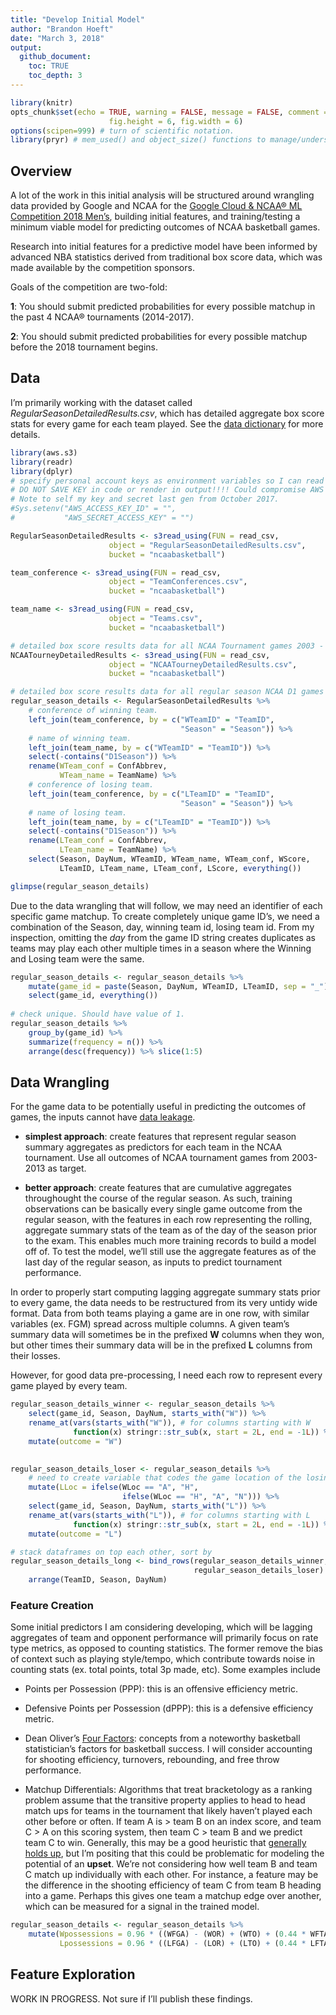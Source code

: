```yaml
---
title: "Develop Initial Model"
author: "Brandon Hoeft"
date: "March 3, 2018"
output:
  github_document:
    toc: TRUE
    toc_depth: 3
---
```


```r
library(knitr)
opts_chunk$set(echo = TRUE, warning = FALSE, message = FALSE, comment = "",
                      fig.height = 6, fig.width = 6)
options(scipen=999) # turn of scientific notation.
library(pryr) # mem_used() and object_size() functions to manage/understand memory usage.

```

## Overview

A lot of the work in this initial analysis will be structured around wrangling data provided by Google and NCAA for the [Google Cloud & NCAA® ML Competition 2018 Men's](https://www.kaggle.com/c/mens-machine-learning-competition-2018), building initial features, and training/testing a minimum viable model for predicting outcomes of NCAA basketball games. 

Research into initial features for a predictive model have been informed by advanced NBA statistics derived from traditional box score data, which was made available by the competition sponsors. 

Goals of the competition are two-fold:

**1**: You should submit predicted probabilities for every possible matchup in the past 4 NCAA® tournaments (2014-2017).

**2**: You should submit predicted probabilities for every possible matchup before the 2018 tournament begins.

## Data

I'm primarily working with the dataset called *RegularSeasonDetailedResults.csv*, which has detailed aggregate box score stats for every game for each team played. See the [data dictionary](https://www.kaggle.com/c/mens-machine-learning-competition-2018/data) for more details. 

``` r
library(aws.s3)
library(readr)
library(dplyr)
# specify personal account keys as environment variables so I can read my s3 object(s) from AWS. 
# DO NOT SAVE KEY in code or render in output!!!! Could compromise AWS account. 
# Note to self my key and secret last gen from October 2017. 
#Sys.setenv("AWS_ACCESS_KEY_ID" = "",
#           "AWS_SECRET_ACCESS_KEY" = "")

RegularSeasonDetailedResults <- s3read_using(FUN = read_csv, 
                      object = "RegularSeasonDetailedResults.csv",
                      bucket = "ncaabasketball")

team_conference <- s3read_using(FUN = read_csv, 
                      object = "TeamConferences.csv",
                      bucket = "ncaabasketball")

team_name <- s3read_using(FUN = read_csv, 
                      object = "Teams.csv",
                      bucket = "ncaabasketball")

# detailed box score results data for all NCAA Tournament games 2003 - 2017
NCAATourneyDetailedResults <- s3read_using(FUN = read_csv, 
                      object = "NCAATourneyDetailedResults.csv",
                      bucket = "ncaabasketball")

# detailed box score results data for all regular season NCAA D1 games 2003 - 2017
regular_season_details <- RegularSeasonDetailedResults %>%
    # conference of winning team.
    left_join(team_conference, by = c("WTeamID" = "TeamID",
                                      "Season" = "Season")) %>%
    # name of winning team.
    left_join(team_name, by = c("WTeamID" = "TeamID")) %>%
    select(-contains("D1Season")) %>%
    rename(WTeam_conf = ConfAbbrev,
           WTeam_name = TeamName) %>%
    # conference of losing team.
    left_join(team_conference, by = c("LTeamID" = "TeamID",
                                      "Season" = "Season")) %>%
    # name of losing team.
    left_join(team_name, by = c("LTeamID" = "TeamID")) %>%
    select(-contains("D1Season")) %>%
    rename(LTeam_conf = ConfAbbrev,
           LTeam_name = TeamName) %>%
    select(Season, DayNum, WTeamID, WTeam_name, WTeam_conf, WScore,
           LTeamID, LTeam_name, LTeam_conf, LScore, everything())

glimpse(regular_season_details)
```

Due to the data wrangling that will follow, we may need an identifier of each specific game matchup. To create completely unique game ID's, we need a combination of the Season, day, winning team id, losing team id. From my inspection, omitting the *day* from the game ID string creates duplicates as teams may play each other multiple times in a season where the Winning and Losing team were the same. 

``` r
regular_season_details <- regular_season_details %>%
    mutate(game_id = paste(Season, DayNum, WTeamID, LTeamID, sep = "_")) %>%
    select(game_id, everything())
    
# check unique. Should have value of 1. 
regular_season_details %>%
    group_by(game_id) %>%
    summarize(frequency = n()) %>%
    arrange(desc(frequency)) %>% slice(1:5)
```

## Data Wrangling

For the game data to be potentially useful in predicting the outcomes of games, the inputs cannot have [data leakage](https://www.kaggle.com/wiki/Leakage). 

*  **simplest approach**: create features that represent regular season summary aggregates as predictors for each team in the NCAA tournament. Use all outcomes of NCAA tournament games from 2003-2013 as target. 

*  **better approach**: create features that are cumulative aggregates throughought the course of the regular season. As such, training observations can be basically every single game outcome from the regular season, with the features in each row representing the rolling, aggregate summary stats of the team as of the day of the season prior to the exam. This enables much more training records to build a model off of. To test the model, we'll still use the aggregate features as of the last day of the regular season, as inputs to predict tournament performance. 

In order to properly start computing lagging aggregate summary stats prior to every game, the data needs to be restructured from its very untidy wide format. Data from both teams playing a game are in one row, with similar variables (ex. FGM) spread across multiple columns. A given team's summary data will sometimes be in the prefixed **W** columns when they won, but other times their summary data will be in the prefixed **L** columns from their losses. 

However, for good data pre-processing, I need each row to represent every game played by every team. 
``` r
regular_season_details_winner <- regular_season_details %>%
    select(game_id, Season, DayNum, starts_with("W")) %>%
    rename_at(vars(starts_with("W")), # for columns starting with W
              function(x) stringr::str_sub(x, start = 2L, end = -1L)) %>% # strip W off column name.
    mutate(outcome = "W")
    

regular_season_details_loser <- regular_season_details %>%
    # need to create variable that codes the game location of the losing team, since the variable "Wloc" only codes winning team
    mutate(LLoc = ifelse(WLoc == "A", "H",
                         ifelse(WLoc == "H", "A", "N"))) %>%
    select(game_id, Season, DayNum, starts_with("L")) %>%
    rename_at(vars(starts_with("L")), # for columns starting with L
              function(x) stringr::str_sub(x, start = 2L, end = -1L)) %>% # strip off L. 
    mutate(outcome = "L")

# stack dataframes on top each other, sort by 
regular_season_details_long <- bind_rows(regular_season_details_winner,
                                         regular_season_details_loser) %>%
    arrange(TeamID, Season, DayNum)

```


### Feature Creation 

Some initial predictors I am considering developing, which will be lagging aggregates of team and opponent performance will primarily focus on rate type metrics, as opposed to counting statistics. The former remove the bias of context such as playing style/tempo, which contribute towards noise in counting stats (ex. total points, total 3p made, etc). Some examples include

*  Points per Possession (PPP):  this is an offensive efficiency metric. 

*  Defensive Points per Possession (dPPP): this is a  defensive efficiency metric.

*  Dean Oliver's [Four Factors](https://www.basketball-reference.com/about/factors.html): concepts from a noteworthy basketball statistician's factors for basketball success. I will consider accounting for shooting efficiency, turnovers, rebounding, and free throw performance. 

*  Matchup Differentials: Algorithms that treat bracketology as a ranking problem assume that the transitive property applies to head to head match ups for teams in the tournament that likely haven't played each other before or often. If team A is > team B on an index score, and team C > A on this scoring system, then team C > team B and we predict team C to win. Generally, this may be a good heuristic that [generally holds up](https://www.theplayerstribune.com/math-meets-football-the-transitive-property-is-real/), but I'm positing that this could be problematic for modeling the potential of an **upset**. We're not considering how well team B and team C match up individually with each other. For instance, a feature may be the difference in the shooting efficiency of team C from team B heading into a game. Perhaps this gives one team a matchup edge over another, which can be measured for a signal in the trained model.  


``` r
regular_season_details <- regular_season_details %>%
    mutate(Wpossessions = 0.96 * ((WFGA) - (WOR) + (WTO) + (0.44 * WFTA)), # https://www.nbastuffer.com/analytics101/possession/
           Lpossessions = 0.96 * ((LFGA) - (LOR) + (LTO) + (0.44 * LFTA)))
```

## Feature Exploration

WORK IN PROGRESS. Not sure if I'll publish these findings. 
